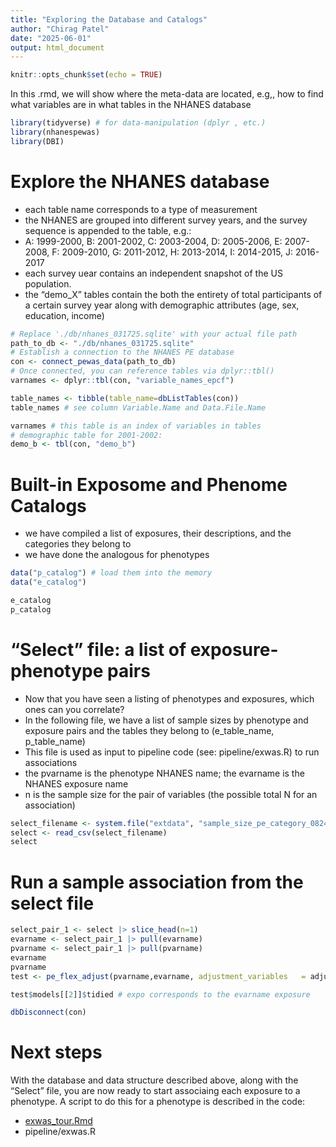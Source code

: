 ```yaml
---
title: "Exploring the Database and Catalogs"
author: "Chirag Patel"
date: "2025-06-01"
output: html_document
---
```


```r
knitr::opts_chunk$set(echo = TRUE)
```

In this .rmd, we will show where the meta-data are located, e.g,, how to find what variables are in what tables in the NHANES database

```r
library(tidyverse) # for data‐manipulation (dplyr , etc.)
library(nhanespewas)
library(DBI)
```

# Explore the NHANES database

-   each table name corresponds to a type of measurement
-   the NHANES are grouped into different survey years, and the survey sequence is appended to the table, e.g.:
-   A: 1999-2000, B: 2001-2002, C: 2003-2004, D: 2005-2006, E: 2007-2008, F: 2009-2010, G: 2011-2012, H: 2013-2014, I: 2014-2015, J: 2016-2017
-   each survey uear contains an independent snapshot of the US population.
-   the "demo_X" tables contain the both the entirety of total participants of a certain survey year along with demographic attributes (age, sex, education, income)

```r
# Replace './db/nhanes_031725.sqlite' with your actual file path
path_to_db <- "./db/nhanes_031725.sqlite"
# Establish a connection to the NHANES PE database
con <- connect_pewas_data(path_to_db)
# Once connected, you can reference tables via dplyr::tbl()
varnames <- dplyr::tbl(con, "variable_names_epcf") 

table_names <- tibble(table_name=dbListTables(con))
table_names # see column Variable.Name and Data.File.Name

varnames # this table is an index of variables in tables
# demographic table for 2001-2002:
demo_b <- tbl(con, "demo_b")
```

# Built-in Exposome and Phenome Catalogs

-   we have compiled a list of exposures, their descriptions, and the categories they belong to
-   we have done the analogous for phenotypes

```r
data("p_catalog") # load them into the memory
data("e_catalog")

e_catalog
p_catalog

```

# "Select" file: a list of exposure-phenotype pairs

-   Now that you have seen a listing of phenotypes and exposures, which ones can you correlate?
-   In the following file, we have a list of sample sizes by phenotype and exposure pairs and the tables they belong to (e_table_name, p_table_name)
-   This file is used as input to pipeline code (see: pipeline/exwas.R) to run associations
-   the pvarname is the phenotype NHANES name; the evarname is the NHANES exposure name
-   n is the sample size for the pair of variables (the possible total N for an association)

```r
select_filename <- system.file("extdata", "sample_size_pe_category_0824.csv", package = "nhanespewas")
select <- read_csv(select_filename)
select
```

# Run a sample association from the select file

```r

select_pair_1 <- select |> slice_head(n=1)
evarname <- select_pair_1 |> pull(evarname)
pvarname <- select_pair_1 |> pull(pvarname)
evarname
pvarname
test <- pe_flex_adjust(pvarname,evarname, adjustment_variables   = adjustment_models, con = con, scale_p = TRUE, logxform_p = TRUE )

test$models[[2]]$tidied # expo corresponds to the evarname exposure 

```

```r
dbDisconnect(con)
```

# Next steps

With the database and data structure described above, along with the "Select" file, you are now ready to start associaing each exposure to a phenotype. A script to do this for a phenotype is described in the code:

-   [exwas_tour.Rmd](https://github.com/chiragjp/nhanespewas/blob/main/exwas_tour.Rmd)
-   pipeline/exwas.R
